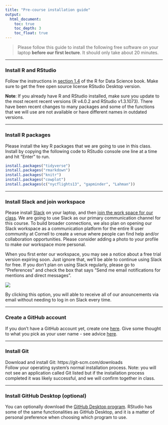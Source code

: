 ```yaml
---
title: "Pre-course installation guide"
output: 
  html_document:
    toc: true
    toc_depth: 3
    toc_float: true
---
```


>Please follow this guide to install the following free software on your laptop **before our first lecture**. It should only take about 20 minutes.  

***

### Install R and RStudio  

Follow the instructions in [section 1.4](https://r4ds.had.co.nz/introduction.html#prerequisites) of the R for Data Science book. Make sure to get the free open source license RStudio Desktop version.

**Note**: If you already have R and RStudio installed, make sure you update to the most recent recent versions (R v4.0.2 and RStudio v1.3.1073). There have been recent changes to many packages and some of the functions that we will use are not available or have different names in outdated versions.  


***

### Install R packages  

Please install the key R packages that we are going to use in this class. Install by copying the following code to RStudio console one line at a time and hit "Enter" to run.  

``` r
install.packages("tidyverse")
install.packages("rmarkdown")
install.packages("knitr")
install.packages("cowplot")
install.packages(c("nycflights13", "gapminder", "Lahman"))
```  

***


### Install Slack and join workspace  

Please install [Slack](https://slack.com/download) on your laptop, and then [join the work space for our class](https://join.slack.com/t/cornell-oeo6444/shared_invite/zt-h4l4wwc5-1vFtcUQ7vJd2aH1hsbCQUQ). We are going to use Slack as our primary communication channel for this course. To build broader connections, we also plan on opening our Slack workspace as a communication platform for the entire R user community at Cornell to create a venue where people can find help and/or collaboration opportunities. Please consider adding a photo to your profile to make our workspace more personal.

When you first enter our workspace, you may see a notice about a free trial version expiring soon. Just ignore that, we'll be able to continue using Slack for free. If you don't plan on using Slack regularly, please go to "Preferences" and check the box that says "Send me email notifications for mentions and direct messages". 

![](https://slackhq.com/wp-content/uploads/2023/05/2019-05_Haughey_CustomizeNotifications_mobile-notifications.png?w=460)

By clicking this option, you will able to receive all of our anouncements via email without needing to log in on Slack every time.  

***

### Create a GitHub account  

If you don't have a GitHub account yet, create one [here](https://github.com/join). Give some thought to what you pick as your user name - see advice [here](https://happygitwithr.com/github-acct.html#username-advice).  

***

### Install Git  

Download and install Git: https://git-scm.com/downloads  
Follow your operating system’s normal installation process. Note: you will not see an application called Git listed but if the installation process completed it was likely successful, and we will confirm together in class.  

***

### Install GitHub Desktop (optional)  

You can optionally download the [GitHub Desktop program](https://desktop.github.com/). RStudio has some of the same functionalities as GitHub Desktop, and it is a matter of personal preference when choosing which program to use.

